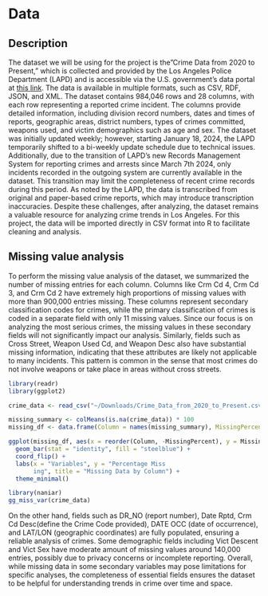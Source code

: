# Data

## Description

The dataset we will be using for the project is the"Crime Data from 2020 to Present," which is collected and provided by the Los Angeles Police Department (LAPD) and is accessible via the U.S. government's data portal at [this link](https://catalog.data.gov/dataset/crime-data-from-2020-to-present). The data is available in multiple formats, such as CSV, RDF, JSON, and XML. The dataset contains 984,046 rows and 28 columns, with each row representing a reported crime incident. The columns provide detailed information, including division record numbers, dates and times of reports, geographic areas, district numbers, types of crimes committed, weapons used, and victim demographics such as age and sex. The dataset was initially updated weekly; however, starting January 18, 2024, the LAPD temporarily shifted to a bi-weekly update schedule due to technical issues. Additionally, due to the transition of LAPD’s new Records Management System for reporting crimes and arrests since March 7th 2024, only incidents recorded in the outgoing system are currently available in the dataset. This transition may limit the completeness of recent crime records during this period. As noted by the LAPD, the data is transcribed from original and paper-based crime reports, which may introduce transcription inaccuracies. Despite these challenges, after analyzing, the dataset remains a valuable resource for analyzing crime trends in Los Angeles. For this project, the data will be imported directly in CSV format into R to facilitate cleaning and analysis.

## Missing value analysis

To perform the missing value analysis of the dataset, we summarized the number of missing entries for each column. Columns like Crm Cd 4, Crm Cd 3, and Crm Cd 2 have extremely high proportions of missing values with more than 900,000 entries missing. These columns represent secondary classification codes for crimes, while the primary classification of crimes is coded in a separate field with only 11 missing values. Since our focus is on analyzing the most serious crimes, the missing values in these secondary fields will not significantly impact our analysis. Similarly, fields such as Cross Street, Weapon Used Cd, and Weapon Desc also have substantial missing information, indicating that these attributes are likely not applicable to many incidents. This pattern is common in the sense that most crimes do not involve weapons or take place in areas without cross streets.

```r
library(readr)
library(ggplot2)

crime_data <- read_csv("~/Downloads/Crime_Data_from_2020_to_Present.csv", show_col_types = FALSE)

missing_summary <- colMeans(is.na(crime_data)) * 100
missing_df <- data.frame(Column = names(missing_summary), MissingPercent = missing_summary)

ggplot(missing_df, aes(x = reorder(Column, -MissingPercent), y = MissingPercent)) +
  geom_bar(stat = "identity", fill = "steelblue") +
  coord_flip() +
  labs(x = "Variables", y = "Percentage Miss
       ing", title = "Missing Data by Column") +
  theme_minimal()
```

```r
library(naniar)
gg_miss_var(crime_data)
```

On the other hand, fields such as DR_NO (report number), Date Rptd, Crm Cd Desc(define the Crime Code provided), DATE OCC (date of occurrence), and LAT/LON (geographic coordinates) are fully populated, ensuring a reliable analysis of crimes. Some demographic fields including Vict Descent and Vict Sex have moderate amount of missing values around 140,000 entries, possibly due to privacy concerns or incomplete reporting. Overall, while missing data in some secondary variables may pose limitations for specific analyses, the completeness of essential fields ensures the dataset to be helpful for understanding trends in crime over time and space.
